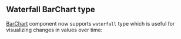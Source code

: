 

## Waterfall BarChart type

[BarChart](/charts/bar-chart) component now supports `waterfall` type
which is useful for visualizing changes in values over time:

<Demo data={BarChartDemos.waterfall} />

